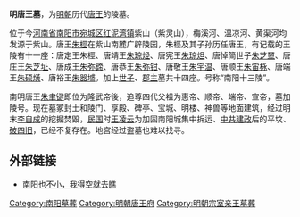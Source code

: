 '''明唐王墓'''，为[[明朝|明朝]]历代[[明朝藩王列表_(唐王系)|唐王]]的陵墓。

位于今[[河南省|河南省]][[南阳市|南阳市]][[宛城区|宛城区]][[红泥湾镇|红泥湾镇]]紫山（紫灵山），梅溪河、温凉河、黄渠河均发源于紫山。唐王[[朱桱|朱桱]]在紫山南麓广辟陵园，朱桱及其子孙历任唐王，有记载的王陵有十一座：唐定王朱桱、唐靖王[[朱琼烃|朱琼烃]]、唐宪王[[朱琼炟|朱琼炟]]、唐悼简世子[[朱芝壐|朱芝壐]]、唐庄王[[朱芝址|朱芝址]]、唐成王[[朱弥鍗|朱弥鍗]]、唐恭王[[朱弥钳|朱弥钳]]、唐敬王[[朱宇温|朱宇温]]、唐顺王[[朱宙栐|朱宙栐]]、唐端王[[朱硕熿|朱硕熿]]、唐裕王[[朱器墭|朱器墭]]。加上[[世子|世子]]、[[郡主|郡主]]墓共十四座。号称“南阳十三陵”。

南明唐王[[朱聿键|朱聿键]]即位为隆武帝後，追尊四代父祖为惠帝、顺帝、端帝、宣帝，墓加陵号。现在墓冢封土和陵门、享殿、碑亭、宝城、明楼、神兽等地面建筑，经过明末[[李自成|李自成]]的挖掘焚毁，[[民國紀年|民国]]时[[王凌云|王凌云]]为加固南阳城集中拆运、[[中共建政|中共建政]]后的平坟、[[破四旧|破四旧]]，已经不复存在。地宫经过盗墓也难以找寻。
== 外部链接 ==
*[http://blog.sina.com.cn/s/blog_c4f09ac10102vxp6.html 南阳也不小，我得空就去瞧] {{Wayback|url=http://blog.sina.com.cn/s/blog_c4f09ac10102vxp6.html |date=20161017221700 }}

[[Category:南阳墓葬|Category:南阳墓葬]]
[[Category:明朝唐王府|Category:明朝唐王府]]
[[Category:明朝宗室亲王墓葬|Category:明朝宗室亲王墓葬]]